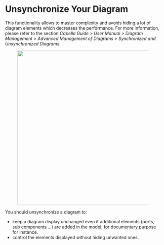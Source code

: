=Unsynchronize Your Diagram=

This functionality allows to master complexity and avoids hiding a lot of diagram elements which decreases the performance. For more information, please refer to the section ''Capella Guide > User Manual > Diagram Management > Advanced Management of Diagrams > Synchronized and Unsynchronized Diagrams''.

[[File:../../Images/Tips70.png|thumbnail|500px|]]

You should unsynchronize a diagram to:
* keep a diagram display unchanged even if additional elements (ports, sub components ...) are added in the model, for documentary purpose for instance.
* control the elements displayed without hiding unwanted ones.


